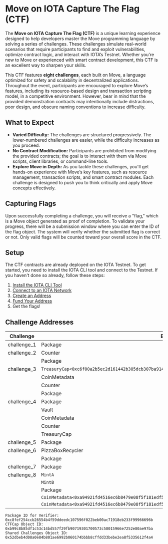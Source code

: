 # Move on IOTA Capture The Flag (CTF)

The **Move on IOTA Capture The Flag (CTF)** is a unique learning experience designed to help developers master the Move programming language by solving a series of challenges. These challenges simulate real-world scenarios that require participants to find and exploit vulnerabilities, optimize contract logic, and interact with IOTA’s Testnet. Whether you're new to Move or experienced with smart contract development, this CTF is an excellent way to sharpen your skills.

This CTF features **eight challenges**, each built on Move, a language optimized for safety and scalability in decentralized applications. Throughout the event, participants are encouraged to explore Move’s features, including its resource-based design and transaction scripting model, in a competitive environment. However, bear in mind that the provided demonstration contracts may intentionally include distractions, poor design, and obscure naming conventions to increase difficulty.

## What to Expect

- **Varied Difficulty:** The challenges are structured progressively. The lower-numbered challenges are easier, while the difficulty increases as you proceed.
- **No Contract Modification:** Participants are prohibited from modifying the provided contracts; the goal is to interact with them via Move scripts, client libraries, or command-line tools.
- **Explore Move in Depth:** As you tackle these challenges, you'll get hands-on experience with Move’s key features, such as resource management, transaction scripts, and smart contract modules. Each challenge is designed to push you to think critically and apply Move concepts effectively.

## Capturing Flags

Upon successfully completing a challenge, you will receive a "flag," which is a Move object generated as proof of completion. To validate your progress, there will be a submission window where you can enter the ID of the flag object. The system will verify whether the submitted flag is correct or not. Only valid flags will be counted toward your overall score in the CTF.

## Setup

The CTF contracts are already deployed on the IOTA Testnet. To get started, you need to install the IOTA CLI tool and connect to the Testnet. If you haven't done so already, follow these steps:

1. [Install the IOTA CLI Tool](../getting-started/install-iota.mdx)
2. [Connect to an IOTA Network](../getting-started/connect.mdx)
3. [Create an Address](../getting-started/get-address.mdx)
4. [Fund Your Address](../getting-started/get-coins.mdx)
5. Get the flags!

## Challenge Addresses

| Challenge   | Entity                                                          | Address                                                        |
|-------------|------------------------------------------------------------------|----------------------------------------------------------------|
| challenge_1 | Package                                                          | `0x9f1aa694741c7bf4c6081718e87df3beb6ed50d16c9729c53452f13ae9b154a4` |
| challenge_2 | Counter                                                          | `0x03730ebe89151b43e696c7c6ca6e32818ececf12459d8b67a7173dfce361ffa5` |
|             | Package                                                          | `0xc8bc4a1780bcdfec4ca4a85522c6a2d9f2dad8ce6881fe6bb5d6df21214ffc69` |
| challenge_3 | `TreasuryCap<0xc6f00a2b5ec2d161442b305dcb307ba914e20c5268ec931bd14d7ea3454b262b::mintcoin::MINTCOIN>` | `0x11d7aacb27eb65063dbb6ce0fa07f7807316c5e77763c6f2356d1bd3a34a2741` |
|             | CoinMetadata                                                     | `0x90ab9599899828a27412b8f77644a5eec5da4b0632c3e53afab236eb7c211c54` |
|             | Counter                                                          | `0xc3716689fa16bd8d8bf33ce1036b00740c8818ab9826dba846ef736501fd34b7` |
|             | Package                                                          | `0xc6f00a2b5ec2d161442b305dcb307ba914e20c5268ec931bd14d7ea3454b262b` |
| challenge_4 | Package                                                          | `0x279681d0791d17b4c6ee628808c9d3228b16abcadb7824da9f6e46df6ec46dd0` |
|             | Vault                                                            | `0x2f4f182bc43a33c9a7c6f93e33cff63a34e048914edcc181af9df77de49cc767` |
|             | CoinMetadata                                                     | `0x50b810608878afcfb723670403b3a3a0a3b95860b0aded2ba78ba0c36a0aee48` |
|             | Counter                                                          | `0x86e9102db7c1c5149a35d9eed945de5de447cab8746594e98156696c72d8f8ae` |
|             | TreasuryCap                                                      | `0xa36f73a4a7d8530ccc970797d8221d4bfe63a3e0405bc8c16c2caac35635c777` |
| challenge_5 | Package                                                          | `0xa0fb6be5ee8585e7d512e73739657319dbfe3cb58817c062d0fd67335193fbd5` |
| challenge_6 | PizzaBoxRecycler                                                 | `0x6b45253a27c915c0604e87c3959934d02c8c6d5304b24da344927a6d32d59b1e` |
|             | Package                                                          | `0x5196f5b912e20b9b7153c7f4426c902ddaad593fcb1125becc70f3904981ff29` |
| challenge_7 | Package                                                          | `0x7661363fdfe4cd602711244a8501c17e756a5304bcce0918efcef4af98c09291` |
| challenge_8 | `MintA`                                                          | `0xf74d7452f4ed9ba695074813d6482a856d9b6ba7ed676d1c6d811836a2d1ef79` |
|             | `MintB`                                                          | `0x467ff8123c47e11a0c467fe8a5708234f53ae8ccfa126ee9ab3dedd333ee9419` |
|             | Package                                                          | `0xa94921fd4516ec6b8479e08f5f181edf5029d6df327631cf7073603cc24cb207` |
|             | `CoinMetadata<0xa94921fd4516ec6b8479e08f5f181edf5029d6df327631cf7073603cc24cb207::ctfa::CTFA>` | `0x3e8467af29646d8cb7f7238fad52b58531a303011ea6cd2c10c2d8f590161cae` |
|             | `CoinMetadata<0xa94921fd4516ec6b8479e08f5f181edf5029d6df327631cf7073603cc24cb207::ctfb::CTFB>` | `0x475f4444beba1baba0454b137951b3b7ebec2ff703f49b50233db8d3777df1d0` |


```
Package ID for Verifier: 0xc8fef254ccb26554b4f59ddeedc107596f022beb00ac71918eb233f99966696b
CTFCap Object ID: 0xb99c8b85df1c53c14bd557f29fb90719301700573c58015966e7252e80ae97ba
Shared Challenges Object ID: 0x52dbeb4d08a0e84b801ae6992b060174bbbb8cffdd33bebe2ea8f5335612f4a4
```



